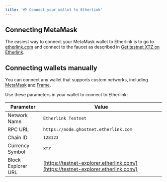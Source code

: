```yaml
---
title: '💳 Connect your wallet to Etherlink'
---
```



## Connecting MetaMask

The easiest way to connect your MetaMask wallet to Etherlink is to go to [etherlink.com](https://etherlink.com) and connect to the faucet as described in [Get testnet XTZ on Etherlink](./get-testnet-xtz-on-etherlink).

## Connecting wallets manually

You can connect any wallet that supports custom networks, including [MetaMask](https://support.metamask.io/hc/en-us/articles/360043227612-How-to-add-a-custom-network-RPC) and [Frame](https://docs.frame.sh/docs/Getting%20Started/Basics/Configuring%20Chains).

Use these parameters in your wallet to connect to Etherlink:

| Parameter          | Value                                                                                    |
| ------------------ | ---------------------------------------------------------------------------------------- |
| Network Name       | `Etherlink Testnet`                                                                      |
| RPC URL            | `https://node.ghostnet.etherlink.com`                                                    |
| Chain ID           | `128123`                                                                                 |
| Currency Symbol    | `XTZ`                                                                                    |
| Block Explorer URL | [https://testnet-explorer.etherlink.com/](https://testnet-explorer.etherlink.com/)       |

